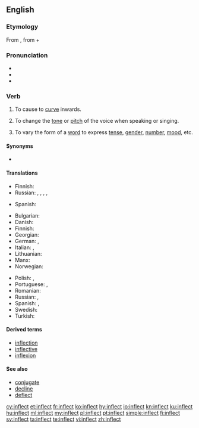 {{was wotd|2007|May|13}}
==English==

===Etymology===
From {{etyl|la|en}} {{m|la|īnflectō}}, from {{m|la|in-||in}} + {{m|la|flectō||I bend}}

===Pronunciation===
* {{IPA|/ɪnˈflɛkt/|lang=en}}
* {{audio|en-us-inflect.ogg|Audio (US)|lang=en}}
* {{rhymes|ɛkt|lang=en}}

===Verb===
{{en-verb}}

# {{label|en|transitive}} To cause to [[curve]] inwards.
# {{label|en|transitive|music}} To change the [[tone]] or [[pitch]] of the voice when speaking or singing.
# {{label|en|transitive|grammar}} To vary the form of a [[word]] to express [[tense]], [[gender]], [[number]], [[mood]], etc.

====Synonyms====
* {{sense|to bend or curve inwards}} {{l|en|inbend}}

====Translations====
{{trans-top|music}}
* Finnish: {{t+|fi|muuttaa}} {{t|fi|äänensävyä}}
* Russian: {{t+|ru|сгиба́ть|impf}}, {{t+|ru|согнуть|impf|alt=гнуть}}, {{t+|ru|согну́ть|pf}}, {{t+|ru|вгиба́ть|impf}}, {{t+|ru|вогну́ть|pf}}
{{trans-mid}}
* Spanish: {{t+|es|modular}}
{{trans-bottom}}

{{trans-top|grammar}}
* Bulgarian: {{t-needed|bg}}
* Danish: {{t+|da|bøje}}
* Finnish: {{t+|fi|taivuttaa}}
* Georgian: {{t-needed|ka}}
* German: {{t+|de|flektieren}}, {{t+|de|beugen}}
* Italian: {{t|it|coniugare}}, {{t+|it|flettere}}
* Lithuanian: {{t|lt|kaityti}}
* Manx: {{t|gv|yn-fill}}
* Norwegian: {{t+|no|bøye}}
{{trans-mid}}
* Polish: {{t|pl|odmieniać|impf}}, {{t+|pl|odmienić|pf}}
* Portuguese: {{t+|pt|variar}}, {{t+|pt|flexionar}}
* Romanian: {{t-needed|ro}}
* Russian: {{t+|ru|склоня́ть|impf}} {{qualifier|decline}}, {{t+|ru|спряга́ть|impf}} {{qualifier|conjugate}}
* Spanish: {{t+|es|conjugar}} {{qualifier|of a verb}}, {{t+|es|declinar}} {{qualifier|of a noun}}
* Swedish: {{t+|sv|böja}}
* Turkish: {{l|tr|ses}} {{t+|tr|değiştirmek}}
{{trans-bottom}}

====Derived terms====
* [[inflection]]
* [[inflective]]
* [[inflexion]]

====See also====
* [[conjugate]]
* [[decline]]
* [[deflect]]

[[cy:inflect]]
[[et:inflect]]
[[fr:inflect]]
[[ko:inflect]]
[[hy:inflect]]
[[io:inflect]]
[[kn:inflect]]
[[ku:inflect]]
[[hu:inflect]]
[[ml:inflect]]
[[my:inflect]]
[[pl:inflect]]
[[pt:inflect]]
[[simple:inflect]]
[[fi:inflect]]
[[sv:inflect]]
[[ta:inflect]]
[[te:inflect]]
[[vi:inflect]]
[[zh:inflect]]